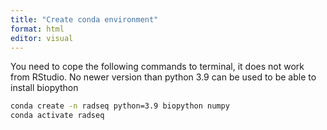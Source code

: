 ```yaml
---
title: "Create conda environment"
format: html
editor: visual
---
```


You need to cope the following commands to terminal, it does not work from RStudio. No newer version than python 3.9 can be used to be able to install biopython

```bash
conda create -n radseq python=3.9 biopython numpy
conda activate radseq
```
